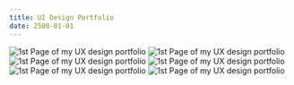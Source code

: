 ```yaml
---
title: UI Design Portfolio
date: 2500-01-01
---
```

![1st Page of my UX design portfolio](./page01.jpg)
![1st Page of my UX design portfolio](./page02.jpg)
![1st Page of my UX design portfolio](./page03.jpg)
![1st Page of my UX design portfolio](./page04.jpg)
![1st Page of my UX design portfolio](./page05.jpg)
![1st Page of my UX design portfolio](./page06.jpg)
